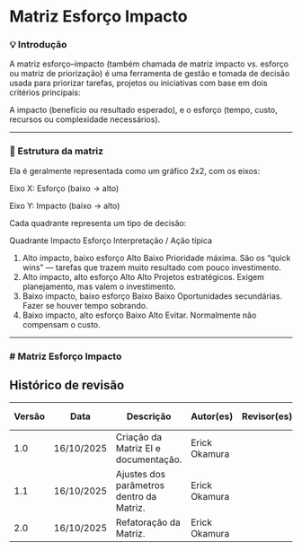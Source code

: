 
# Matriz Esforço Impacto

### 💡 Introdução 

A matriz esforço–impacto (também chamada de matriz impacto vs. esforço ou matriz de priorização) é uma ferramenta de gestão e tomada de decisão usada para priorizar tarefas, projetos ou iniciativas com base em dois critérios principais:

A impacto (benefício ou resultado esperado), e o esforço (tempo, custo, recursos ou complexidade necessários).

---

### 🧩 Estrutura da matriz

Ela é geralmente representada como um gráfico 2x2, com os eixos:

Eixo X: Esforço (baixo → alto)

Eixo Y: Impacto (baixo → alto)

Cada quadrante representa um tipo de decisão:

Quadrante	Impacto	Esforço	Interpretação / Ação típica
1. Alto impacto, baixo esforço	Alto	Baixo	Prioridade máxima. São os “quick wins” — tarefas que trazem muito resultado com pouco investimento.
2. Alto impacto, alto esforço	Alto	Alto	Projetos estratégicos. Exigem planejamento, mas valem o investimento.
3. Baixo impacto, baixo esforço	Baixo	Baixo	Oportunidades secundárias. Fazer se houver tempo sobrando.
4. Baixo impacto, alto esforço	Baixo	Alto	Evitar. Normalmente não compensam o custo.

---

### # Matriz Esforço Impacto
<EIMatriz />

## Histórico de revisão

| Versão | Data | Descrição | Autor(es) | Revisor(es) | Data da Revisão |
| -- | -- | -- | -- | -- | -- |
| 1.0 | 16/10/2025 | Criação da Matriz EI e documentação.| Erick Okamura  |   | 16/10/2025 |
| 1.1 | 16/10/2025 | Ajustes dos parâmetros dentro da Matriz.| Erick Okamura  |   | 16/10/2025 |
| 2.0 | 16/10/2025 | Refatoração da Matriz.| Erick Okamura  |   | 16/10/2025 |

